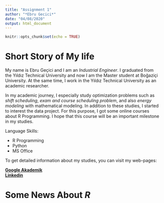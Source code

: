 ```yaml
---
title: "Assignment 1"
author: "*Ebru Gecici*"
date: "04/08/2020"
output: html_document
---
```


```r
knitr::opts_chunk$set(echo = TRUE)
```

# **Short Story of My life**

My name is Ebru Geçici and I am an *Industrial Engineer*. I graduated from the Yıldız Technical University and now I am the Master student at Boğaziçi University. At the same time, I work in the Yıldız Technical University as an academic researcher. 

In my academic journey, I especially study optimization problems such as *shift scheduling*, *exam and course scheduling problem*, and also *energy modeling* with mathematical modeling. In addition to these studies, I started to interest the data project. For this purpose, I got some online courses about R Programming. I hope that this course will be an important milestone in my studies.   

Language Skills:

- R Programming
- Python 
- MS Office 

To get detailed information about my studies, you can visit my web-pages:

[**Google Akademik**](https://scholar.google.com/citations?hl=tr&user=t_fx7jwAAAAJ)  
[**Linkedin**](https://tr.linkedin.com/in/ebrugecici)

# **Some News About *R* **
